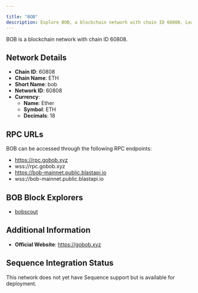 ```yaml
---

title: "BOB"
description: Explore BOB, a blockchain network with chain ID 60808. Learn about its native currency, Ether, and how to interact with the network.
---
```




BOB is a blockchain network with chain ID 60808.

## Network Details

- **Chain ID**: 60808
- **Chain Name**: ETH
- **Short Name**: bob
- **Network ID**: 60808
- **Currency**: 
  - **Name**: Ether
  - **Symbol**: ETH
  - **Decimals**: 18

## RPC URLs

BOB can be accessed through the following RPC endpoints:

- https://rpc.gobob.xyz
- wss://rpc.gobob.xyz
- https://bob-mainnet.public.blastapi.io
- wss://bob-mainnet.public.blastapi.io

## BOB Block Explorers

- [bobscout](https://explorer.gobob.xyz)

## Additional Information

- **Official Website**: https://gobob.xyz

## Sequence Integration Status

This network does not yet have Sequence support but is available for deployment.
